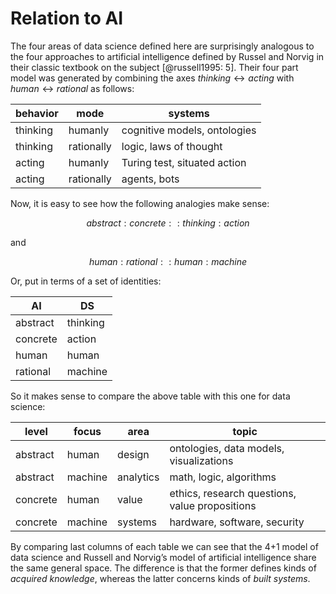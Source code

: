 # Relation to AI

The four areas of data science defined here are surprisingly analogous to the four approaches to artificial intelligence defined by Russel and Norvig in their classic textbook on the subject [@russell1995: 5]. Their four part model was generated by combining the axes $thinking \leftrightarrow acting$ with $human \leftrightarrow rational$ as follows:

| behavior | mode       | systems                      |
|----------|------------|------------------------------|
| thinking | humanly    | cognitive models, ontologies |
| thinking | rationally | logic, laws of thought       |
| acting   | humanly    | Turing test, situated action |
| acting   | rationally | agents, bots                 |

Now, it is easy to see how the following analogies make sense:

$$
abstract : concrete :: thinking : action
$$

and

$$
human : rational :: human : machine
$$

Or, put in terms of a set of identities:

| AI       | DS       |
|----------|----------|
| abstract | thinking |
| concrete | action   |
| human    | human    |
| rational | machine  |

So it makes sense to compare the above table with this one for data science:

| level    | focus   | area      | topic                                          |
|----------|---------|-----------|------------------------------------------------|
| abstract | human   | design    | ontologies, data models, visualizations        |
| abstract | machine | analytics | math, logic, algorithms                        |
| concrete | human   | value     | ethics, research questions, value propositions |
| concrete | machine | systems   | hardware, software, security                   |

By comparing last columns of each table we can see that the 4+1 model of data science and Russell and Norvig's model of artificial intelligence share the same general space. The difference is that the former defines kinds of *acquired knowledge*, whereas the latter concerns kinds of *built systems*.
